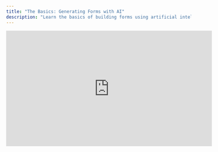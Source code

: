 ```yaml
---
title: "The Basics: Generating Forms with AI"
description: "Learn the basics of building forms using artificial intelligence in Weavely.ai"
---
```


<iframe width="560" height="315" src="https://www.youtube.com/embed/jkxR6dIg6xM?si=UXoaPVKZAmgJiuuc" title="YouTube video player" frameborder="0" allow="accelerometer; autoplay; clipboard-write; encrypted-media; gyroscope; picture-in-picture" allowfullscreen />

This article distills the key moves from our “Quick Guide” video into a written walkthrough.  

Follow along once and you’ll be spinning up branded, multi-page forms on autopilot.

## Step 1: Prompt to Generate a Form

You generate forms in Weavely by leaving a prompt which specifies what your form is about. Optionally you can also speak to our AI by holding the microphone button in the bottom right corner of the prompt area. 

Besides giving our AI the context it needs in text format you can also upload .pdf, .png or .jpg files with additional information. Here are some examples you can get started with:

- A document with draft questions
- A pitch deck of your product
- A document containing customer information

![Screenshot2025 05 07at16 36 20 Pn](/images/Screenshot2025-05-07at16.36.20.png)

## Step 2: Drop in Extra Questions on Demand

Mid-build and remember something you need to add? Simply click _Add Content_ in the left panel and choose _"Create with AI"_. Type a short prompt to explain what you want to add, for example:

> “Add a willingness-to-pay scale question.”

The question(s) appear(s) in the right format\!

![Add Content Gi](/images/add-content.gif)

## Step 3: Style your Form with AI

By default your form will be generated in one of Weavely's built-in themes. You can either manually restyle your form using the right panel or let AI restyle your form by pressing _Change Theme_ at the top of the right panel. 

You can specify the desired style with a prompt or by uploading a screenshot. In the latter case our AI will match the colour styles and font (if detected).

![Change Theme Gi](/images/change-theme.gif)